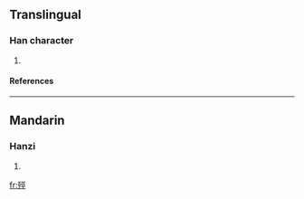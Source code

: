 ==Translingual==
===Han character===
{{Han char|rn=78|rad=歹|as=07|sn=11|four=1121<sub>1</sub>|canj=一弓一女一 (MNMVM)}}
# {{defn|Han|sort=歹07}}
====References====
{{Han ref|kx=0580.320|dkj=16462|dj=0973.080|hdz=21387.140|uh=6B8C|ud=27532|bh=D5DE|bd=54750}}

----
==Mandarin==
===Hanzi===
{{cmn-hanzi|pin=[[jué]] (jue2)|wg=chüeh<sup>2</sup>}}
# {{defn|Mandarin}}

[[fr:殌]]